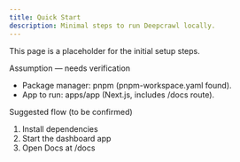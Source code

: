 ```yaml
---
title: Quick Start
description: Minimal steps to run Deepcrawl locally.
---
```


This page is a placeholder for the initial setup steps.

Assumption — needs verification
- Package manager: pnpm (pnpm-workspace.yaml found).
- App to run: apps/app (Next.js, includes /docs route).

Suggested flow (to be confirmed)
1. Install dependencies
2. Start the dashboard app
3. Open Docs at /docs
